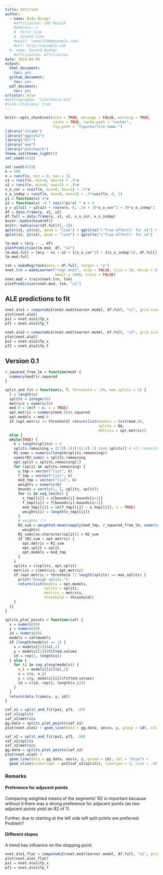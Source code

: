 ```yaml
---
title: Untitled
author: 
  - name: Bodo Burger
    #affiliation: LMU Munich
    #address: >
    #  First line
    #  Second line
    #email: \email{bb@example.com}
    #url: http://example.com
  #- name: Second Author
    #affiliation: Affiliation
date: 2018-00-00
output:
  html_document: 
    toc: yes
  github_document:
    toc: yes
  pdf_document:
    toc: yes
urlcolor: blue
#bibliography: "literature.bib"
#link-citations: true
---
```


```r
knitr::opts_chunk$set(echo = TRUE, message = FALSE, warning = TRUE,
                      cache = TRUE, cache.path = "cache/",
                      fig.path = "figures/file-name-")
library("intame")
library("ggplot2")
library("mlr")
library("ame")
library("patchwork")
theme_set(theme_light())
set.seed(4218)
```


```r
set.seed(4219)
n = 500
x = runif(n, min = 0, max = 1)
x1 = runif(n, min=0, max=1) + .5*x
x2 = runif(n, min=0, max=1) + .5*x
x_o_cor = runif(n, min=0, max=1) + .5*x
x_o_indep = runif(n, min=0, max=1) + .5*runif(n, 0, 1)
y1 = function(x) 4*x
y2 = function(x) -4 * cos(4*pi*x) * x + 4
y = y1(x1) + y2(x2) + rnorm(n, 0, .5) + 20*x_o_cor^2 + 20*x_o_indep^2
df = data.frame(y, x1, x2)
df.full = data.frame(y, x1, x2, x_o_cor, x_o_indep)
knitr::kable(head(df))
knitr::kable(cor(df.full)[,-1])
qplot(x1, y1(x1), geom = "line") + ggtitle("\"True effect\" for x1") +
qplot(x2, y2(x2), geom = "line") + ggtitle("\"True effect\" for x2")
```

```r
lm.mod = lm(y ~ ., df)
plotPrediction(lm.mod, df, "x2")
lm.mod.full = lm(y ~ x1 + x2 + I(x_o_cor^2) + I(x_o_indep^2), df.full)
lm.mod.full

tsk = makeRegrTask(data = df.full, target = "y")
nnet.lrn = makeLearner("regr.nnet", skip = FALSE, size = 20, decay = 0.0001,
                       maxit = 1000, trace = FALSE)
nnet.mod = train(nnet.lrn, tsk)
plotPrediction(nnet.mod, tsk, "x2")
```

## ALE predictions to fit

```r
nnet.ale1 = computeALE(nnet.mod$learner.model, df.full, "x1", grid.size = 40)
plot(nnet.ale1)
px1 = nnet.ale1$fp_x
pf1 = nnet.ale1$fp_f

nnet.ale2 = computeALE(nnet.mod$learner.model, df.full, "x2", grid.size = 100)
plot(nnet.ale2)
px2 = nnet.ale2$fp_x
pf2 = nnet.ale2$fp_f
```

## Version 0.1

```r
r_squared_from_lm = function(mod) {
  summary(mod)$r.squared
}

split_and_fit = function(x, f, threshold = .99, max_splits = 5) {
  l = length(x)
  splits = integer(0)
  metrics = numeric(0)
  mod.0 = lm(f ~ x, x = TRUE)
  opt.metric = summary(mod.0)$r.squared
  opt.models = mod.0
  if (opt.metric >= threshold) return(list(models = list(mod.0),
                                           splits = NA,
                                           metrics = opt.metric))
  else {
  while(TRUE) {
    k = length(splits) + 2
    splits.remaining = (2:(l-1))[!(2:(l-1) %in% splits)] # all remaining split.points
    R2_sums = numeric(length(splits.remaining))
    names(R2_sums) = splits.remaining
    opt.split = splits.remaining[1]
    for (split in splits.remaining) {
      x_tmp = vector("list", k)
      f_tmp = vector("list", k)
      mod_tmp = vector("list", k)
      weights = numeric(k)
      bounds = sort(c(1, l, splits, split))
      for (i in seq_len(k)) {
        x_tmp[[i]] = x[bounds[i]:bounds[i+1]]
        f_tmp[[i]] = f[bounds[i]:bounds[i+1]]
        mod_tmp[[i]] = lm(f_tmp[[i]] ~ x_tmp[[i]], x = TRUE)
        weights[i] = length(x_tmp[[i]])
      }
      # weights !!!
      R2_sum = weighted.mean(vapply(mod_tmp, r_squared_from_lm, numeric(1)),
        weights)
      R2_sums[as.character(split)] = R2_sum
      if (R2_sum > opt.metric) {
        opt.metric = R2_sum
        opt.split = split
        opt.models = mod_tmp
      }
    }
    splits = c(splits, opt.split)
    metrics = c(metrics, opt.metric)
    if (opt.metric > threshold || length(splits) == max_splits) {
      print("Enough splits.")
      return(list(models = opt.models,
                  splits = splits,
                  metrics = metrics,
                  threshold = threshold))
    }
  }}
}

splits_plot_points = function(saf) {
  x = numeric(0)
  y = numeric(0)
  id = numeric(0)
  models = saf$models
  if (length(models) == 1) {
    x = models[[1]]$x[,2]
    y = models[[1]]$fitted.values
    id = rep(1, length(x))
  } else {
    for (i in seq_along(models)) {
      x_i = models[[i]]$x[,2]
      x = c(x, x_i)
      y = c(y, models[[i]]$fitted.values)
      id = c(id, rep(i, length(x_i)))
    }
  }
  return(data.frame(x, y, id))
}

saf_x1 = split_and_fit(px1, pf1, .95)
saf_x1$splits
saf_x1$metrics
gg.data = splits_plot_points(saf_x1)
plot(nnet.ale1) + geom_line(data = gg.data, aes(x, y, group = id), col = "blue")

saf_x2 = split_and_fit(px2, pf2, .90)
saf_x2$splits
saf_x2$metrics
gg.data = splits_plot_points(saf_x2)
plot(nnet.ale2) +
  geom_line(data = gg.data, aes(x, y, group = id), col = "blue") +
  geom_vline(xintercept = px2[saf_x2$splits], linetype = 3, size = .4)
```

### Remarks

#### Preference for adjacent points

Comparing weighted means of the segments' R2 is important
because without it there was a strong preference for adjacent points 
(as two adjacent points yield an R2 of 1).

Further, due to starting at the left side left split points are preferred.
Problem?

#### Different slopes

A trend has influence on the stopping point.

```r
nnet.ale1_flat = computeALE(nnet.mod$learner.model, df.full, "x1", grid.size = 40)
plot(nnet.ale1_flat)
px1 = nnet.ale1$fp_x
pf1 = nnet.ale1$fp_f
```

